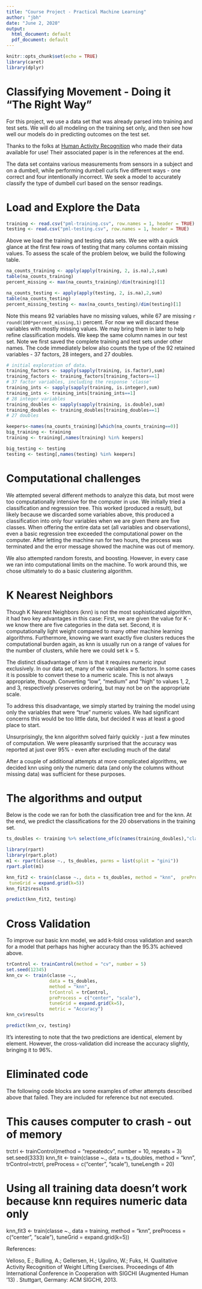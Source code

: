 ---
title: "Course Project - Practical Machine Learning"
author: "jbh"
date: "June 2, 2020"
output:
  html_document: default
  pdf_document: default
---

```{r setup, include=FALSE}
knitr::opts_chunk$set(echo = TRUE)
library(caret)
library(dplyr)
```

# Classifying Movement - Doing it "The Right Way"

For this project, we use a data set that was already parsed into training and test sets.  We will do all modeling on the training set only, and then see how well our models do in predicting outcomes on the test set.

Thanks to the folks at [Human Activity Recognition]( http://groupware.les.inf.puc-rio.br/har) who made their data available for use! Their associated paper is in the references at the end.

The data set contains various measurements from sensors in a subject and on a dumbell, while performing dumbell curls five different ways - one correct and four intentionally incorrect.  We seek a model to accurately classify the type of dumbell curl based on the sensor readings.

# Load and Explore the Data

```{r}
training <- read.csv("pml-training.csv", row.names = 1, header = TRUE)
testing <- read.csv("pml-testing.csv", row.names = 1, header = TRUE)
```

Above we load the training and testing data sets.  We see with a quick glance at the first few rows of testing that many columns contain missing values. To assess the scale of the problem below, we build the following table.  

```{r}
na_counts_training <- apply(apply(training, 2, is.na),2,sum)
table(na_counts_training)
percent_missing <- max(na_counts_training)/dim(training)[1]
```
```{r}
na_counts_testing <- apply(apply(testing, 2, is.na),2,sum)
table(na_counts_testing)
percent_missing_testing <- max(na_counts_testing)/dim(testing)[1]
```

Note this means 92 variables have no missing values, while 67 are missing `r round(100*percent_missing,1)` percent.  For now we will discard these variables with mostly missing values.  We may bring them in later to help refine classification models. We keep the same column names in our test set.  Note we first saved the complete training and test sets under other names. The code immediately below also counts the type of the 92 retained variables - 37 factors, 28 integers, and 27 doubles.

```{r}
# initial exploration of data.
training_factors <- sapply(sapply(training, is.factor),sum)
training_factors <- training_factors[training_factors==1]
# 37 factor variables, including the response 'classe'
training_ints <- sapply(sapply(training, is.integer),sum)
training_ints <- training_ints[training_ints==1]
# 28 integer variables
training_doubles <- sapply(sapply(training, is.double),sum)
training_doubles <- training_doubles[training_doubles==1]
# 27 doubles
```

```{r}
keepers<-names(na_counts_training)[which(na_counts_training==0)]
big_training <- training
training <- training[,names(training) %in% keepers]
```

```{r}
big_testing <- testing
testing <- testing[,names(testing) %in% keepers]
```

# Computational challenges

We attempted several different methods to analyze this data, but most were too computationally intensive for the computer in use.  We initially tried a classification and regression tree.  This worked (produced a result), but likely because we discarded some variables above, this produced a classification into only four variables when we are given there are five classes.  When offering the entire data set (all variables and observations), even a basic regression tree exceeded the computational power on the computer.  After letting the machine run for two hours, the process was terminated and the error message showed the machine was out of memory.

We also attempted random forests, and boosting.  However, in every case we ran into computational limits on the machine.  To work around this, we chose ultimately to do a basic clustering algorithm.  

# K Nearest Neighbors

Though K Nearest Neighbors (knn) is not the most sophisticated algorithm, it had two key advantages in this case:  First, we are given the value for K - we know there are five categories in the data set. Second, it is computationally light weight compared to many other machine learning algorithms.  Furthermore, knowing we want exactly five clusters reduces the computational burden again, as knn is usually run on a range of values for the number of clusters, while here we could set k = 5.

The distinct disadvantage of knn is that it requires numeric input exclusively.  In our data set, many of the variables are factors.  In some cases it is possible to convert these to a numeric scale.  This is not always appropriate, though.  Converting "low", "medium" and "high" to values 1, 2, and 3, respectively preserves ordering, but may not be on the appropriate scale. 

To address this disadvantage, we simply started by training the model using only the variables that were "true" numeric values.  We had significant concerns this would be too little data, but decided it was at least a good place to start.

Unsurprisingly, the knn algorithm solved fairly quickly - just a few minutes of computation.  We were pleasantly surprised that the accuracy was reported at just over 95% - even after excluding much of the data!

After a couple of additional attempts at more complicated algorithms, we decided knn using only the numeric data (and only the columns without missing data) was sufficient for these purposes.

# The algorithms and output

Below is the code we ran for both the classification tree and for the knn.  At the end, we predict the classifications for the 20 observations in the training set.

```{r, error=FALSE, warning=FALSE}
ts_doubles <- training %>% select(one_of(c(names(training_doubles),"classe")))

```

```{r}
library(rpart)
library(rpart.plot)
m1 <- rpart(classe ~., ts_doubles, parms = list(split = "gini"))  
rpart.plot(m1)
```


```{r}
knn_fit2 <- train(classe ~., data = ts_doubles, method = "knn",  preProcess = c("center", "scale"),
 tuneGrid = expand.grid(k=5))
knn_fit2$results
```

```{r}
predict(knn_fit2, testing)
```
# Cross Validation

To improve our basic knn model, we add k-fold cross validation and search for a model that perhaps has higher accuracy than the 95.3% achieved above.

```{r}
trControl <- trainControl(method = "cv", number = 5)
set.seed(12345)
knn_cv <- train(classe ~., 
                data = ts_doubles, 
                method = "knn",  
                trControl = trControl,
                preProcess = c("center", "scale"),
                tuneGrid = expand.grid(k=5), 
                metric = "Accuracy")
knn_cv$results
```
```{r}
predict(knn_cv, testing)
```

It's interesting to note that the two predictions are identical, element by element.  However, the cross-validation did increase the accuracy slightly, bringing it to 96%.

# Eliminated code

The following code blocks are some examples of other attempts described above that failed.  They are included for reference but not executed.

# This causes computer to crash - out of memory
trctrl <- trainControl(method = "repeatedcv", number = 10, repeats = 3)
set.seed(3333)
knn_fit <- train(classe ~., data = ts_doubles, method = "knn",
 trControl=trctrl,
 preProcess = c("center", "scale"),
 tuneLength = 20)
 
# Using all training data doesn't work because knn requires numeric data only
knn_fit3 <- train(classe ~., data = training, method = "knn",
 preProcess = c("center", "scale"),
 tuneGrid = expand.grid(k=5))

References:

Velloso, E.; Bulling, A.; Gellersen, H.; Ugulino, W.; Fuks, H. Qualitative Activity Recognition of Weight Lifting Exercises. Proceedings of 4th International Conference in Cooperation with SIGCHI (Augmented Human '13) . Stuttgart, Germany: ACM SIGCHI, 2013.